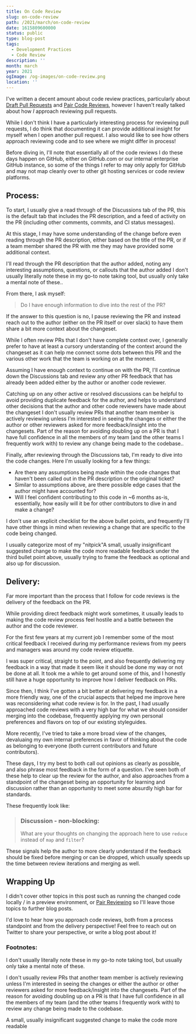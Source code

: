 ```yaml
---
title: On Code Review
slug: on-code-review
path: /2021/march/on-code-review
date: 1615809600000
status: public
type: blog-post
tags:
  - Development Practices
  - Code Review
description: ''
month: march
year: 2021
ogImage: /og-images/on-code-review.png
location: ''
---
```




I've written a decent amount about code review practices, particularly about
[Draft Pull Requests](/2020/march/draft-pull-requests) and
[Pair Code Reviews](/2020/december/pair-code-reviews), however I haven't really
talked about how _I_ approach reviewing pull requests.

While I don't think I have a particularly interesting process for reviewing pull
requests, I do think that documenting it can provide additional insight for
myself when I open another pull request. I also would like to see how others
approach reviewing code and to see where we might differ in process!

Before diving in, I'll note that essentially all of the code reviews I do these
days happen on GitHub, either on GitHub.com or our internal enterprise GitHub
instance, so some of the things I refer to may only apply for GitHub and may not
map cleanly over to other git hosting services or code review platforms.

## Process:

To start, I usually give a read through of the Discussions tab of the PR, this
is the default tab that includes the PR description, and a feed of activity on
the PR (including other comments, commits, and CI status messages).

At this stage, I may have some understanding of the change before even reading
through the PR description, either based on the title of the PR, or if a team
member shared the PR with me they may have provided some additional context.

I'll read through the PR description that the author added, noting any
interesting assumptions, questions, or callouts that the author added
<FootnoteRef id="1">I don't usually literally note these in my go-to note taking tool, but usually only take a mental note of these.</FootnoteRef>.

From there, I ask myself:

> Do I have enough information to dive into the rest of the PR?

If the answer to this question is no, I pause reviewing the PR and instead reach
out to the author (either on the PR itself or over slack) to have them share a
bit more context about the changeset.

While I often review PRs that I don't have complete context over, I generally
prefer to have at least a cursory understanding of the context around the
changeset as it can help me connect some dots between this PR and the various
other work that the team is working on at the moment.

Assuming I have enough context to continue on with the PR, I'll continue down
the Discussions tab and review any other PR feedback that has already been added
either by the author or another code reviewer.

Catching up on any other active or resolved discussions can be helpful to avoid
providing duplicate feedback for the author, and helps to understand other
decisions that the author and other code reviewers have made about the changeset
<FootnoteRef id="2">I don't usually review PRs that another team member is actively reviewing unless I'm interested in seeing the changes or either the author or other reviewers asked for more feedback/insight into the changesets. Part of the reason for avoiding doubling up on a PR is that I have full confidence in all the members of my team (and the other teams I frequently work with) to review any change being made to the codebase.</FootnoteRef>.

Finally, after reviewing through the Discussions tab, I'm ready to dive into the
code changes. Here I'm usually looking for a few things:

- Are there any assumptions being made within the code changes that haven't been
  called out in the PR description or the original ticket?
- Similar to assumptions above, are there possible edge cases that the author
  might have accounted for?
- Will I feel confident contributing to this code in ~6 months as-is,
  essentially, how easily will it be for other contributors to dive in and make
  a change?

I don't use an explicit checklist for the above bullet points, and frequently
I'll have other things in mind when reviewing a change that are specific to the
code being changed.

I usually categorize most of my "nitpick"<FootnoteRef id="3">A small, usually insignificant suggested change to make the code more readable</FootnoteRef> feedback under
the third bullet point above, usually trying to frame the feedback as optional
and also up for discussion.

## Delivery:

Far more important than the process that I follow for code reviews is the
delivery of the feedback on the PR.

While providing direct feedback might work sometimes, it usually leads to making
the code review process feel hostile and a battle between the author and the
code reviewer.

For the first few years at my current job I remember some of the most critical
feedback I received during my performance reviews from my peers and managers was
around my code review etiquette.

I was super critical, straight to the point, and also frequently delivering my
feedback in a way that made it seem like it should be done my way or not be done
at all. It took me a while to get around some of this, and I honestly still have
a huge opportunity to improve how I deliver feedback on PRs.

Since then, I think I've gotten a bit better at delivering my feedback in a more
friendly way, one of the crucial aspects that helped me improve here was
reconsidering what code review is for. In the past, I had usually approached
code reviews with a very high bar for what we should consider merging into the
codebase, frequently applying my own personal preferences and flavors on top of
our existing styleguides.

More recently, I've tried to take a more broad view of the changes, devaluaing
my own internal preferences in favor of thinking about the code as belonging to
everyone (both current contributors and future contributors).

These days, I try my best to both call out opinions as clearly as possible, and
also phrase most feedback in the form of a question. I've seen both of these
help to clear up the review for the author, and also approaches from a
standpoint of the changeset being an opportunity for learning and discussion
rather than an opportunity to meet some absurdly high bar for standards.

These frequently look like:

> ### Discussion - non-blocking:
>
> What are your thoughts on changing the approach here to use `reduce` instead
> of `map` and `filter`?

These signals help the author to more clearly understand if the feedback should
be fixed before merging or can be dropped, which usually speeds up the time
between review iterations and merging as well.

## Wrapping Up

I didn't cover other topics in this post such as running the changed code
locally / in a preview environment, or
[Pair Reviewing](/2020/december/pair-code-reviews) so I'll leave those topics to
further blog posts.

I'd love to hear how you approach code reviews, both from a process standpoint
and from the delivery perspective! Feel free to reach out on Twitter to share
your perspective, or write a blog post about it!


### Footnotes:

<Footnote id="1">I don't usually literally note these in my go-to note taking tool, but usually only take a mental note of these.</Footnote>

<Footnote id="2">I don't usually review PRs that another team member is actively reviewing unless I'm interested in seeing the changes or either the author or other reviewers asked for more feedback/insight into the changesets. Part of the reason for avoiding doubling up on a PR is that I have full confidence in all the members of my team (and the other teams I frequently work with) to review any change being made to the codebase.</Footnote>

<Footnote id="3">A small, usually insignificant suggested change to make the code more readable</Footnote>


